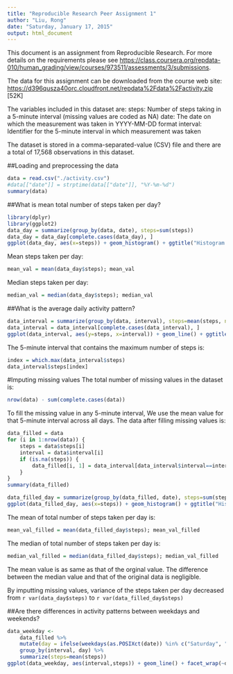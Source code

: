 ```yaml
---
title: "Reproducible Research Peer Assignment 1"
author: "Liu, Rong"
date: "Saturday, January 17, 2015"
output: html_document
---
```


This document is an assignment from Reproducible Research. For more details on the requirements please see
<https://class.coursera.org/repdata-010/human_grading/view/courses/973511/assessments/3/submissions>.

The data for this assignment can be downloaded from the course web site:
<https://d396qusza40orc.cloudfront.net/repdata%2Fdata%2Factivity.zip> [52K]

The variables included in this dataset are:
steps: Number of steps taking in a 5-minute interval (missing values are coded as NA)
date: The date on which the measurement was taken in YYYY-MM-DD format
interval: Identifier for the 5-minute interval in which measurement was taken

The dataset is stored in a comma-separated-value (CSV) file and there are a total of 17,568 observations in this dataset.

##Loading and preprocessing the data
```r
data = read.csv("./activity.csv")
#data[["date"]] = strptime(data[["date"]], "%Y-%m-%d")
summary(data)
```

##What is mean total number of steps taken per day?
```r
library(dplyr)
library(ggplot2)
data_day = summarize(group_by(data, date), steps=sum(steps))
data_day = data_day[complete.cases(data_day), ]
ggplot(data_day, aes(x=steps)) + geom_histogram() + ggtitle("Histogram of Steps Taken per Day")
```

Mean steps taken per day: 
```r
mean_val = mean(data_day$steps); mean_val
```

Median steps taken per day: 
```r
median_val = median(data_day$steps); median_val
```

##What is the average daily activity pattern?
```r
data_interval = summarize(group_by(data, interval), steps=mean(steps, na.rm=TRUE))
data_interval = data_interval[complete.cases(data_interval), ]
ggplot(data_interval, aes(y=steps, x=interval)) + geom_line() + ggtitle("Average Number of Steps Taken per Interval")
```

The 5-minute interval that contains the maximum number of steps is:
```r
index = which.max(data_interval$steps)
data_interval$steps[index]
```

#Imputing missing values
The total number of missing values in the dataset is:
```r
nrow(data) - sum(complete.cases(data))
```

To fill the missing value in any 5-minute interval, We use the mean value for that 5-minute interval across all days. The data after filling missing values is:
```r
data_filled = data
for (i in 1:nrow(data)) {
    steps = data$steps[i]
    interval = data$interval[i]
    if (is.na(steps)) {
        data_filled[i, 1] = data_interval[data_interval$interval==interval, 2]
    }
}
summary(data_filled)
```

```r
data_filled_day = summarize(group_by(data_filled, date), steps=sum(steps))
ggplot(data_filled_day, aes(x=steps)) + geom_histogram() + ggtitle("Histogram of Steps Taken Per Day (after NA replaced)")
```

The mean of total number of steps taken per day is:
```r
mean_val_filled = mean(data_filled_day$steps); mean_val_filled
```

The median of total number of steps taken per day is:
```r
median_val_filled = median(data_filled_day$steps); median_val_filled
```

The mean value is as same as that of the orginal value.
The difference between the median value and that of the original data is negligible.

By imputting missing values, variance of the steps taken per day decreased from `r var(data_day$steps)` to `r var(data_filled_day$steps)`

##Are there differences in activity patterns between weekdays and weekends?
```r
data_weekday <-
    data_filled %>%
    mutate(day = ifelse(weekdays(as.POSIXct(date)) %in% c("Saturday", "Sunday"), "weekend", "weekday")) %>%
    group_by(interval, day) %>%
    summarize(steps=mean(steps))
ggplot(data_weekday, aes(interval,steps)) + geom_line() + facet_wrap(~day, nrow=2)
```
